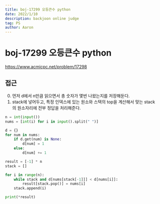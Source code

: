 ```yaml
---
title: boj-17299 오등큰수 python
date: 2022/1/10
description: backjoon online judge
tag: PS
author: Aaron
---
```


# boj-17299 오등큰수 python

https://www.acmicpc.net/problem/17298

## 접근
0. 먼저 d에서 n만큼 읽으면서 총 숫자가 몇번 나왔는지를 저장해둔다.
1. stack에 넣어두고, 특정 인덱스에 있는 원소와 스택의 top을 계산해서 맞는 stack의 원소자리에 전부 정답을 처리해준다.
```python
n = int(input())
nums = [int(i) for i in input().split(" ")]

d = {}
for num in nums:
    if d.get(num) is None:
        d[num] = 1
    else:
        d[num] += 1

result = [-1] * n
stack = []

for i in range(n):
    while stack and d[nums[stack[-1]]] < d[nums[i]]:
        result[stack.pop()] = nums[i]
    stack.append(i)

print(*result)
```

